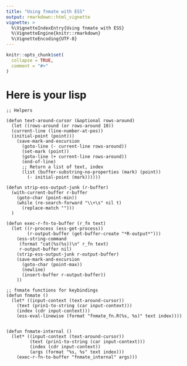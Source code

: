 ```yaml
---
title: "Using fnmate with ESS"
output: rmarkdown::html_vignette
vignette: >
  %\VignetteIndexEntry{Using fnmate with ESS}
  %\VignetteEngine{knitr::rmarkdown}
  %\VignetteEncoding{UTF-8}
---
```


```r
knitr::opts_chunk$set(
  collapse = TRUE,
  comment = "#>"
)
```

# Here is your lisp

```
;; Helpers

(defun text-around-cursor (&optional rows-around)
  (let ((rows-around (or rows-around 10))
  (current-line (line-number-at-pos))
  (initial-point (point)))
    (save-mark-and-excursion
      (goto-line (- current-line rows-around))
      (set-mark (point))
      (goto-line (+ current-line rows-around))
      (end-of-line)
      ;; Return a list of text, index
      (list (buffer-substring-no-properties (mark) (point))
        (- initial-point (mark))))))

(defun strip-ess-output-junk (r-buffer)
  (with-current-buffer r-buffer
    (goto-char (point-min))
    (while (re-search-forward "\\+\s" nil t)
      (replace-match "")))
  )

(defun exec-r-fn-to-buffer (r_fn text)
  (let ((r-process (ess-get-process))
        (r-output-buffer (get-buffer-create "*R-output*")))
    (ess-string-command
     (format "cat(%s(%s))\n" r_fn text)
     r-output-buffer nil)
    (strip-ess-output-junk r-output-buffer)
    (save-mark-and-excursion
      (goto-char (point-max))
      (newline)
      (insert-buffer r-output-buffer))
    ))

;; fnmate functions for keybindings 
(defun fnmate ()
  (let* ((input-context (text-around-cursor))
    (text (prin1-to-string (car input-context)))
    (index (cdr input-context)))
    (ess-eval-linewise (format "fnmate_fn.R(%s, %s)" text index))))


(defun fnmate-internal ()
  (let* ((input-context (text-around-cursor))
         (text (prin1-to-string (car input-context)))
         (index (cdr input-context))
         (args (format "%s, %s" text index)))
    (exec-r-fn-to-buffer "fnmate_internal" args)))


```


